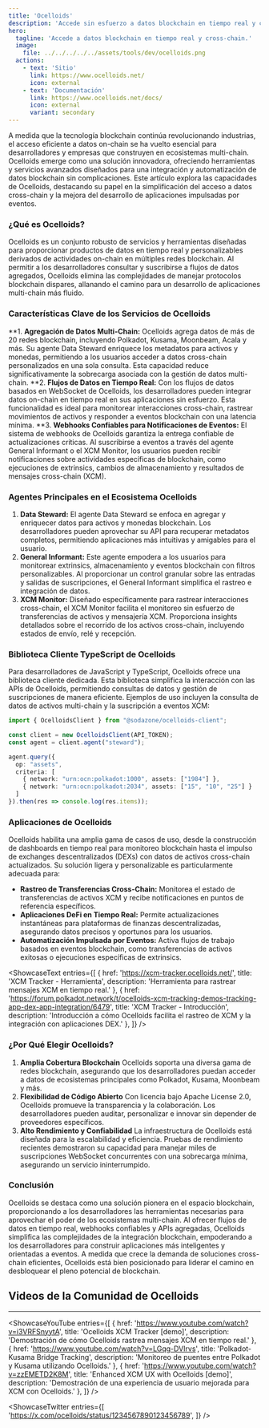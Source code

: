 ```yaml
---
title: 'Ocelloids'
description: 'Accede sin esfuerzo a datos blockchain en tiempo real y cross-chain con Ocelloids. Simplifica la integración, mejora la automatización y construye aplicaciones más inteligentes.'
hero:
  tagline: 'Accede a datos blockchain en tiempo real y cross-chain.'
  image: 
    file: ../../../../../assets/tools/dev/ocelloids.png
  actions:
    - text: 'Sitio'
      link: https://www.ocelloids.net/
      icon: external
    - text: 'Documentación'
      link: https://www.ocelloids.net/docs/
      icon: external
      variant: secondary
---
```

    

A medida que la tecnología blockchain continúa revolucionando industrias, el acceso eficiente a datos on-chain se ha vuelto esencial para desarrolladores y empresas que construyen en ecosistemas multi-chain. 
Ocelloids emerge como una solución innovadora, ofreciendo herramientas y servicios avanzados diseñados para una integración y automatización de datos blockchain sin complicaciones. Este artículo explora las capacidades de Ocelloids, destacando su papel en la simplificación del acceso a datos cross-chain y la mejora del desarrollo de aplicaciones impulsadas por eventos.

### **¿Qué es Ocelloids?**
Ocelloids es un conjunto robusto de servicios y herramientas diseñadas para proporcionar productos de datos en tiempo real y personalizables derivados de actividades on-chain en múltiples redes blockchain. Al permitir a los desarrolladores consultar y suscribirse a flujos de datos agregados, Ocelloids elimina las complejidades de manejar protocolos blockchain dispares, allanando el camino para un desarrollo de aplicaciones multi-chain más fluido.

### **Características Clave de los Servicios de Ocelloids**
**1. **Agregación de Datos Multi-Chain:** Ocelloids agrega datos de más de 20 redes blockchain, incluyendo Polkadot, Kusama, Moonbeam, Acala y más. Su agente Data Steward enriquece los metadatos para activos y monedas, permitiendo a los usuarios acceder a datos cross-chain personalizados en una sola consulta. Esta capacidad reduce significativamente la sobrecarga asociada con la gestión de datos multi-chain.
**2. **Flujos de Datos en Tiempo Real:** Con los flujos de datos basados en WebSocket de Ocelloids, los desarrolladores pueden integrar datos on-chain en tiempo real en sus aplicaciones sin esfuerzo. Esta funcionalidad es ideal para monitorear interacciones cross-chain, rastrear movimientos de activos y responder a eventos blockchain con una latencia mínima.
**3. **Webhooks Confiables para Notificaciones de Eventos:** El sistema de webhooks de Ocelloids garantiza la entrega confiable de actualizaciones críticas. Al suscribirse a eventos a través del agente General Informant o el XCM Monitor, los usuarios pueden recibir notificaciones sobre actividades específicas de blockchain, como ejecuciones de extrinsics, cambios de almacenamiento y resultados de mensajes cross-chain (XCM).

### **Agentes Principales en el Ecosistema Ocelloids**
1. **Data Steward:** El agente Data Steward se enfoca en agregar y enriquecer datos para activos y monedas blockchain. Los desarrolladores pueden aprovechar su API para recuperar metadatos completos, permitiendo aplicaciones más intuitivas y amigables para el usuario.
2. **General Informant:** Este agente empodera a los usuarios para monitorear extrinsics, almacenamiento y eventos blockchain con filtros personalizables. Al proporcionar un control granular sobre las entradas y salidas de suscripciones, el General Informant simplifica el rastreo e integración de datos.
3. **XCM Monitor:** Diseñado específicamente para rastrear interacciones cross-chain, el XCM Monitor facilita el monitoreo sin esfuerzo de transferencias de activos y mensajería XCM. Proporciona insights detallados sobre el recorrido de los activos cross-chain, incluyendo estados de envío, relé y recepción.

### **Biblioteca Cliente TypeScript de Ocelloids**
Para desarrolladores de JavaScript y TypeScript, Ocelloids ofrece una biblioteca cliente dedicada. Esta biblioteca simplifica la interacción con las APIs de Ocelloids, permitiendo consultas de datos y gestión de suscripciones de manera eficiente. Ejemplos de uso incluyen la consulta de datos de activos multi-chain y la suscripción a eventos XCM:

```typescript
import { OcelloidsClient } from "@sodazone/ocelloids-client";

const client = new OcelloidsClient(API_TOKEN);
const agent = client.agent("steward");

agent.query({
  op: "assets",
  criteria: [
    { network: "urn:ocn:polkadot:1000", assets: ["1984"] },
    { network: "urn:ocn:polkadot:2034", assets: ["15", "10", "25"] }
  ]
}).then(res => console.log(res.items));
```

### **Aplicaciones de Ocelloids**
Ocelloids habilita una amplia gama de casos de uso, desde la construcción de dashboards en tiempo real para monitoreo blockchain hasta el impulso de exchanges descentralizados (DEXs) con datos de activos cross-chain actualizados. Su solución ligera y personalizable es particularmente adecuada para:
- **Rastreo de Transferencias Cross-Chain:** Monitorea el estado de transferencias de activos XCM y recibe notificaciones en puntos de referencia específicos.
- **Aplicaciones DeFi en Tiempo Real:** Permite actualizaciones instantáneas para plataformas de finanzas descentralizadas, asegurando datos precisos y oportunos para los usuarios.
- **Automatización Impulsada por Eventos:** Activa flujos de trabajo basados en eventos blockchain, como transferencias de activos exitosas o ejecuciones específicas de extrinsics.

<ShowcaseText
  entries={[
    {
      href: 'https://xcm-tracker.ocelloids.net/',
      title: 'XCM Tracker - Herramienta',
      description: 'Herramienta para rastrear mensajes XCM en tiempo real.'
    },
    {
      href: 'https://forum.polkadot.network/t/ocelloids-xcm-tracking-demos-tracking-app-dex-app-integration/6479',
      title: 'XCM Tracker - Introducción',
      description: 'Introducción a cómo Ocelloids facilita el rastreo de XCM y la integración con aplicaciones DEX.'
    },
  ]}
/>

### **¿Por Qué Elegir Ocelloids?**
1. **Amplia Cobertura Blockchain**
Ocelloids soporta una diversa gama de redes blockchain, asegurando que los desarrolladores puedan acceder a datos de ecosistemas principales como Polkadot, Kusama, Moonbeam y más.
2. **Flexibilidad de Código Abierto**
Con licencia bajo Apache License 2.0, Ocelloids promueve la transparencia y la colaboración. Los desarrolladores pueden auditar, personalizar e innovar sin depender de proveedores específicos.
3. **Alto Rendimiento y Confiabilidad**
La infraestructura de Ocelloids está diseñada para la escalabilidad y eficiencia. Pruebas de rendimiento recientes demostraron su capacidad para manejar miles de suscripciones WebSocket concurrentes con una sobrecarga mínima, asegurando un servicio ininterrumpido.

### **Conclusión**
Ocelloids se destaca como una solución pionera en el espacio blockchain, proporcionando a los desarrolladores las herramientas necesarias para aprovechar el poder de los ecosistemas multi-chain. Al ofrecer flujos de datos en tiempo real, webhooks confiables y APIs agregadas, Ocelloids simplifica las complejidades de la integración blockchain, empoderando a los desarrolladores para construir aplicaciones más inteligentes y orientadas a eventos. A medida que crece la demanda de soluciones cross-chain eficientes, Ocelloids está bien posicionado para liderar el camino en desbloquear el pleno potencial de blockchain.

## Videos de la Comunidad de Ocelloids
------------
<ShowcaseYouTube
  entries={[
    {
      href: 'https://www.youtube.com/watch?v=i3VRFSnyytA',
      title: 'Ocelloids XCM Tracker [demo]',
      description: 'Demostración de cómo Ocelloids rastrea mensajes XCM en tiempo real.'
    },
    {
      href: 'https://www.youtube.com/watch?v=LGqg-DVIrvs',
      title: 'Polkadot-Kusama Bridge Tracking',
      description: 'Monitoreo de puentes entre Polkadot y Kusama utilizando Ocelloids.'
    },
    {
      href: 'https://www.youtube.com/watch?v=zzEMETD2K8M',
      title: 'Enhanced XCM UX with Ocelloids [demo]',
      description: 'Demostración de una experiencia de usuario mejorada para XCM con Ocelloids.'
    },
  ]} />

<ShowcaseTwitter
  entries={[
    'https://x.com/ocelloids/status/1234567890123456789',
  ]}
/>

<script async src="https://platform.twitter.com/widgets.js" charset="utf-8"></script>

